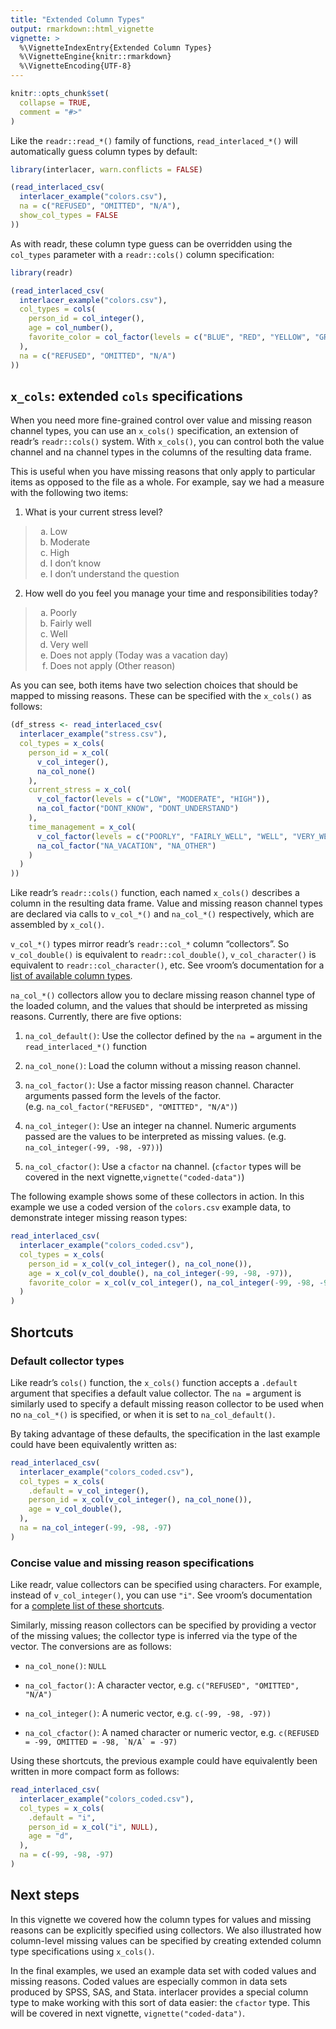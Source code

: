 ```yaml
---
title: "Extended Column Types"
output: rmarkdown::html_vignette
vignette: >
  %\VignetteIndexEntry{Extended Column Types}
  %\VignetteEngine{knitr::rmarkdown}
  %\VignetteEncoding{UTF-8}
---
```


```r
knitr::opts_chunk$set(
  collapse = TRUE,
  comment = "#>"
)
```

Like the `readr::read_*()` family of functions, `read_interlaced_*()` will
automatically guess column types by default:

```r
library(interlacer, warn.conflicts = FALSE)

(read_interlaced_csv(
  interlacer_example("colors.csv"),
  na = c("REFUSED", "OMITTED", "N/A"),
  show_col_types = FALSE
))
```

As with readr, these column type guess can be overridden using the `col_types`
parameter with a `readr::cols()` column specification:

```r
library(readr)

(read_interlaced_csv(
  interlacer_example("colors.csv"),
  col_types = cols(
    person_id = col_integer(),
    age = col_number(),
    favorite_color = col_factor(levels = c("BLUE", "RED", "YELLOW", "GREEN"))
  ),
  na = c("REFUSED", "OMITTED", "N/A")
))
```

## `x_cols`: extended `cols` specifications

When you need more fine-grained control over value and missing reason channel
types, you can use an `x_cols()` specification, an extension of readr's 
`readr::cols()` system. With `x_cols()`, you can control both the value channel
and na channel types in the columns of the resulting data frame. 

This is useful when you have missing reasons that only apply to particular items
as opposed to the file as a whole. For example, say we had a measure with the
following two items:

1. What is your current stress level?

> a. Low
> b. Moderate
> c. High
> d. I don't know
> e. I don't understand the question

2. How well do you feel you manage your time and responsibilities today?

> a. Poorly
> b. Fairly well
> c. Well
> d. Very well
> e. Does not apply (Today was a vacation day)
> f. Does not apply (Other reason)

As you can see, both items have two selection choices that should be mapped to
missing reasons. These can be specified with the `x_cols()` as follows:

```r
(df_stress <- read_interlaced_csv(
  interlacer_example("stress.csv"),
  col_types = x_cols(
    person_id = x_col(
      v_col_integer(),
      na_col_none()
    ),
    current_stress = x_col(
      v_col_factor(levels = c("LOW", "MODERATE", "HIGH")),
      na_col_factor("DONT_KNOW", "DONT_UNDERSTAND")
    ),
    time_management = x_col(
      v_col_factor(levels = c("POORLY", "FAIRLY_WELL", "WELL", "VERY_WELL")),
      na_col_factor("NA_VACATION", "NA_OTHER")
    )
  )
))
```

Like readr's `readr::cols()` function, each named `x_cols()` describes a column
in the resulting data frame. Value and missing reason channel types are 
declared via calls to `v_col_*()` and `na_col_*()` respectively, which are
assembled by `x_col()`.

`v_col_*()` types mirror readr's `readr::col_*` column "collectors". So
`v_col_double()` is equivalent to `readr::col_double()`, `v_col_character()` is
equivalent to `readr::col_character()`, etc. See vroom's documentation for a
[list of available column types](https://vroom.r-lib.org/articles/vroom.html#column-types).

`na_col_*()` collectors allow you to declare missing reason channel type of the
loaded column, and the values that should be interpreted as missing reasons.
Currently, there are five options:

1. `na_col_default()`: Use the collector defined by the `na = ` argument
in the `read_interlaced_*()` function

2. `na_col_none()`: Load the column without a missing reason channel.

3. `na_col_factor()`: Use a factor missing reason channel. Character arguments
passed form the levels of the factor.
(e.g. `na_col_factor("REFUSED", "OMITTED", "N/A")`)

4. `na_col_integer()`: Use an integer na channel. Numeric arguments passed are
the values to be interpreted as missing values. (e.g.
`na_col_integer(-99, -98, -97))`)

5. `na_col_cfactor()`: Use a `cfactor` na channel. (`cfactor` types will
be covered in the next vignette,`vignette("coded-data")`)

The following example shows some of these collectors in action. In this example
we use a coded version of the `colors.csv` example data, to demonstrate integer
missing reason types:

```r
read_interlaced_csv(
  interlacer_example("colors_coded.csv"),
  col_types = x_cols(
    person_id = x_col(v_col_integer(), na_col_none()),
    age = x_col(v_col_double(), na_col_integer(-99, -98, -97)),
    favorite_color = x_col(v_col_integer(), na_col_integer(-99, -98, -97))
  )
)
```

## Shortcuts

### Default collector types

Like readr's `cols()` function, the `x_cols()` function accepts a `.default`
argument that specifies a default value collector. The `na = ` argument is
similarly used to specify a default missing reason collector to be used when
no `na_col_*()` is specified, or when it is set to `na_col_default()`.

By taking advantage of these defaults, the specification in the last example
could have been equivalently written as:

```r
read_interlaced_csv(
  interlacer_example("colors_coded.csv"),
  col_types = x_cols(
    .default = v_col_integer(),
    person_id = x_col(v_col_integer(), na_col_none()),
    age = v_col_double(),
  ),
  na = na_col_integer(-99, -98, -97)
)
```

### Concise value and missing reason specifications

Like readr, value collectors can be specified using characters. For example,
instead of `v_col_integer()`, you can use `"i"`. See vroom's documentation for a
[complete list of these shortcuts](https://vroom.r-lib.org/articles/vroom.html#column-types).

Similarly, missing reason collectors can be specified by providing a vector of
the missing values; the collector type is inferred via the type of the vector.
The conversions are as follows:

- `na_col_none()`: `NULL`

- `na_col_factor()`: A character vector, e.g. `c("REFUSED", "OMITTED", "N/A")`

- `na_col_integer()`: A numeric vector, e.g. `c(-99, -98, -97))`

- `na_col_cfactor()`: A named character or numeric vector, e.g.
``c(REFUSED = -99, OMITTED = -98, `N/A` = -97)``

Using these shortcuts, the previous example could have equivalently been written
in more compact form as follows:

```r
read_interlaced_csv(
  interlacer_example("colors_coded.csv"),
  col_types = x_cols(
    .default = "i",
    person_id = x_col("i", NULL),
    age = "d",
  ),
  na = c(-99, -98, -97)
)
```

## Next steps

In this vignette we covered how the column types for values and missing reasons
can be explicitly specified using collectors. We also illustrated how
column-level missing values can be specified by creating extended column type
specifications using `x_cols()`.

In the final examples, we used an example data set with coded values and missing
reasons. Coded values are especially common in data sets produced by SPSS, SAS,
and Stata. interlacer provides a special column type to make working with this
sort of data easier: the `cfactor` type. This will be covered in next
vignette, `vignette("coded-data")`.
